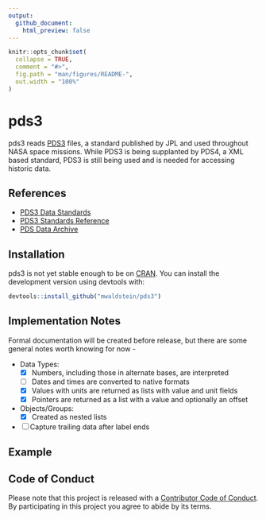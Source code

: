 ```yaml
---
output: 
  github_document:
    html_preview: false
---
```


<!-- README.md is generated from README.Rmd. Please edit that file -->

```r
knitr::opts_chunk$set(
  collapse = TRUE,
  comment = "#>",
  fig.path = "man/figures/README-",
  out.width = "100%"
)
```
# pds3

pds3 reads [PDS3](https://pds.jpl.nasa.gov/datastandards/pds3/) files, a standard
published by JPL and used throughout NASA space missions. While PDS3 is being
supplanted by PDS4, a XML based standard, PDS3 is still being used and is
needed for accessing historic data.

## References

 * [PDS3 Data Standards](https://pds.jpl.nasa.gov/datastandards/pds3/)
 * [PDS3 Standards Reference](https://pds.jpl.nasa.gov/datastandards/pds3/standards/)
 * [PDS Data Archive](https://pds.jpl.nasa.gov/)

## Installation

pds3 is not yet stable enough to be on [CRAN](https://CRAN.R-project.org). You
can install the development version using devtools with:

``` r
devtools::install_github("mwaldstein/pds3")
```

## Implementation Notes

Formal documentation will be created before release, but there are some general
notes worth knowing for now -

 * Data Types:
    * [x] Numbers, including those in alternate bases, are interpreted
    * [ ] Dates and times are converted to native formats
    * [x] Values with units are returned as lists with value and unit fields
    * [x] Pointers are returned as a list with a value and optionally an offset
 * Objects/Groups:
    * [x] Created as nested lists
 * [ ] Capture trailing data after label ends

## Example


## Code of Conduct

Please note that this project is released with a [Contributor Code of Conduct](CODE_OF_CONDUCT.md).
By participating in this project you agree to abide by its terms.
